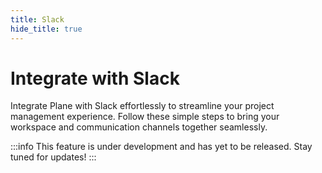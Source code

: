 ```yaml
---
title: Slack
hide_title: true
---
```



<div className="tag-wrapper">
 <h1>Integrate with Slack</h1>
<Tags 
  tags={[ 
    { name: "Pro", link:"https://plane.so/pricing", additionalClass: "pro" }
  ]} 
 />
</div>

Integrate Plane with Slack effortlessly to streamline your project management experience. Follow these simple steps to bring your workspace and communication channels together seamlessly.

:::info
This feature is under development and has yet to be released. Stay tuned for updates!
:::

